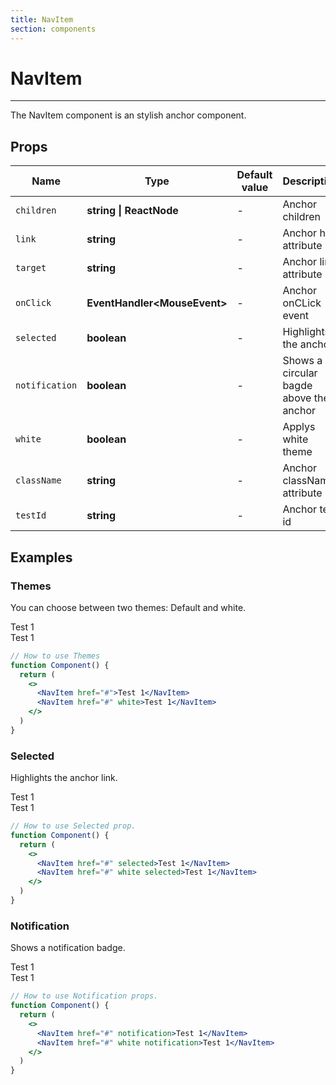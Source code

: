 ```yaml
---
title: NavItem
section: components
---
```



# NavItem

---

The NavItem component is an stylish anchor component.


## Props

| Name           | Type                          | Default value    | Description                             |
| -------------- | ----------------------------- | ---------------- | --------------------------------------- |
| `children`     | **string \| ReactNode**       | -                | Anchor children                         |
| `link`         | **string**                    | -                | Anchor href attribute                   |
| `target`       | **string**                    | -                | Anchor link attribute                   |
| `onClick`      | **EventHandler<MouseEvent\>** | -                | Anchor onCLick event                    |
| `selected`     | **boolean**                   | -                | Highlights the anchor                   |
| `notification` | **boolean**                   | -                | Shows a circular bagde above the anchor |
| `white`        | **boolean**                   | -                | Applys white theme                      |
| `className`    | **string**                    | -                | Anchor className attribute              |
| `testId`       | **string**                    | -                | Anchor test id                          |


## Examples

### Themes

You can choose between two themes: Default and white.

<Demo title="Themes" background={colors.white}>
  <NavItem  href="#">Test 1</NavItem>
  <div style={{ background: "black" }}>
    <NavItem href="#" white>Test 1</NavItem>
  </div>
</Demo>

```jsx
// How to use Themes
function Component() {
  return (
    <>
      <NavItem href="#">Test 1</NavItem>
      <NavItem href="#" white>Test 1</NavItem>
    </>
  )
}
```

### Selected

Highlights the anchor link.

<Demo title="Themes" background={colors.white}>
  <NavItem  href="#" selected>Test 1</NavItem>
  <div style={{ background: "black" }}>
    <NavItem href="#" white selected>Test 1</NavItem>
  </div>
</Demo>

```jsx
// How to use Selected prop.
function Component() {
  return (
    <>
      <NavItem href="#" selected>Test 1</NavItem>
      <NavItem href="#" white selected>Test 1</NavItem>
    </>
  )
}
```

### Notification

Shows a notification badge.

<Demo title="Themes" background={colors.white}>
  <NavItem  href="#" notification>Test 1</NavItem>
  <div style={{ background: "black" }}>
    <NavItem href="#" white notification>Test 1</NavItem>
  </div>
</Demo>

```jsx
// How to use Notification props.
function Component() {
  return (
    <>
      <NavItem href="#" notification>Test 1</NavItem>
      <NavItem href="#" white notification>Test 1</NavItem>
    </>
  )
}
```

